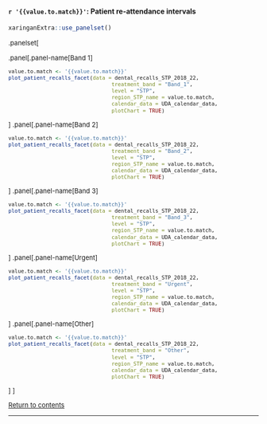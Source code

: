#### `r '{{value.to.match}}'`: Patient re-attendance intervals

```r
xaringanExtra::use_panelset()
```
 <font size="2">
.panelset[

 .panel[.panel-name[Band 1]
```r
value.to.match <- '{{value.to.match}}'
plot_patient_recalls_facet(data = dental_recalls_STP_2018_22,
                                 treatment_band = "Band_1",
                                 level = "STP",
                                 region_STP_name = value.to.match,
                                 calendar_data = UDA_calendar_data,
                                 plotChart = TRUE)
```

 ]
 .panel[.panel-name[Band 2]
```r
value.to.match <- '{{value.to.match}}'
plot_patient_recalls_facet(data = dental_recalls_STP_2018_22,
                                 treatment_band = "Band_2",
                                 level = "STP",
                                 region_STP_name = value.to.match,
                                 calendar_data = UDA_calendar_data,
                                 plotChart = TRUE)
```

 ]
 .panel[.panel-name[Band 3]
```r
value.to.match <- '{{value.to.match}}'
plot_patient_recalls_facet(data = dental_recalls_STP_2018_22,
                                 treatment_band = "Band_3",
                                 level = "STP",
                                 region_STP_name = value.to.match,
                                 calendar_data = UDA_calendar_data,
                                 plotChart = TRUE)
```

 ]
 .panel[.panel-name[Urgent]
```r
value.to.match <- '{{value.to.match}}'
plot_patient_recalls_facet(data = dental_recalls_STP_2018_22,
                                 treatment_band = "Urgent",
                                 level = "STP",
                                 region_STP_name = value.to.match,
                                 calendar_data = UDA_calendar_data,
                                 plotChart = TRUE)
```

 ]
  .panel[.panel-name[Other]
```r
value.to.match <- '{{value.to.match}}'
plot_patient_recalls_facet(data = dental_recalls_STP_2018_22,
                                 treatment_band = "Other",
                                 level = "STP",
                                 region_STP_name = value.to.match,
                                 calendar_data = UDA_calendar_data,
                                 plotChart = TRUE)
```

 ]
 ]

[Return to contents](#contents)

---